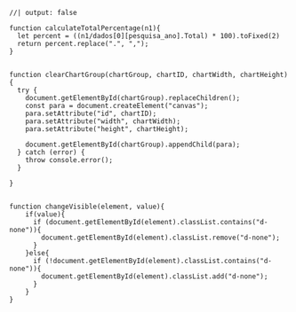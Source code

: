 
```ojs
//| output: false

function calculateTotalPercentage(n1){
  let percent = ((n1/dados[0][pesquisa_ano].Total) * 100).toFixed(2)
  return percent.replace(".", ",");
}


function clearChartGroup(chartGroup, chartID, chartWidth, chartHeight){
  try {
    document.getElementById(chartGroup).replaceChildren();
    const para = document.createElement("canvas");
    para.setAttribute("id", chartID);
    para.setAttribute("width", chartWidth);
    para.setAttribute("height", chartHeight);

    document.getElementById(chartGroup).appendChild(para);
  } catch (error) {
    throw console.error();
  }
  
}


function changeVisible(element, value){
    if(value){
      if (document.getElementById(element).classList.contains("d-none")){
        document.getElementById(element).classList.remove("d-none");  
      }
    }else{
      if (!document.getElementById(element).classList.contains("d-none")){
        document.getElementById(element).classList.add("d-none");    
      } 
    } 
}

```